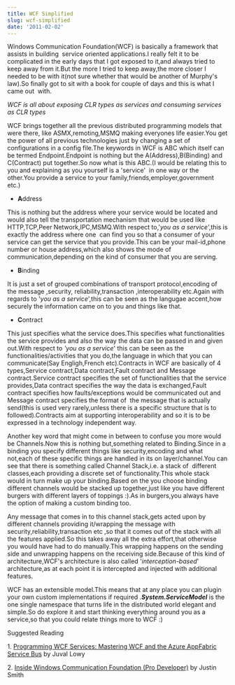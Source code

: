 ```yaml
---
title: WCF Simplified
slug: wcf-simplified
date: '2011-02-02'
---
```

Windows Communication Foundation(WCF) is basically a framework that assists in building  service oriented applications.I really felt it to be complicated in the early days that I got exposed to it,and always tried to keep away from it.But the more I tried to keep away,the more closer I needed to be with it(not sure whether that would be another of Murphy's law).So finally got to sit with a book for couple of days and this is what I came out  with.

_WCF is all about exposing CLR types as services and consuming services as CLR types_

WCF brings together all the previous distributed programming models that were there, like ASMX,remoting,MSMQ making everyones life easier.You get the power of all previous technologies just by changing a set of configurations in a config file.The keywords in WCF is ABC which itself can be termed Endpoint.Endpoint is nothing but the A(Address),B(Binding) and C(Contract) put together.So now what is this ABC.(I would be relating this to you and explaining as you yourself is a 'service'  in one way or the other.You provide a service to your family,friends,employer,government etc.)

-   **A**ddress

This is nothing but the address where your service would be located and would also tell the transportation mechanism that would be used like HTTP,TCP,Peer Network,IPC,MSMQ.With respect to,'_you as a service_',this is exactly the address where one  can find you so that a consumer of your service can get the service that you provide.This can be your mail-id,phone number or house address,which also shows the mode of communication,depending on the kind of consumer that you are serving.

-   **B**inding

It is just a set of grouped combinations of transport protocol,encoding of the message ,security, reliability,transaction ,interoperability etc.Again with regards to '_you as a service_',this can be seen as the langugae accent,how securely the information came on to you and things like that.

-   **C**ontract

This just specifies what the service does.This specifies what functionalities the service provides and also the way the data can be passed in and given out.With respect to _'you as a service_' this can be seen as the functionalities/activities that you do,the language in which that you can communicate(Say Engligh,French etc).Contracts in WCF are basically of 4 types,Service contract,Data contract,Fault contract and Message contract.Service contract specifies the set of functionalities that the service provides,Data contract specifies the way the data is exchanged,Fault contract specifies how faults/exceptions would be communicated out and Message contract specifies the format of  the message that is actually send(this is used very rarely,unless there is a specific structure that is to followed).Contracts aim at supporting interoperability and so it is to be expressed in a technology independent way.

Another key word that might come in between to confuse you more would be Channels.Now this is nothing but,something related to Binding.Since in a binding you specify different things like security,encoding and what not,each of these specific things are handled in its on layer/channel.You can see that there is something called Channel Stack,i.e. a stack of  different classes,each providing a discrete set of functionality.This whole stack would in turn make up your binding.Based on the you choose binding different channels would be stacked up together,just like you have different burgers with different layers of toppings :).As in burgers,you always have the option of making a custom binding too.

Any message that comes in to this channel stack,gets acted upon by different channels providing it/wrapping the message with security,reliability,transaction etc ,so that it comes out of the stack with all the features applied.So this takes away all the extra effort,that otherwise you would have had to do manually.This wrapping happens on the sending side and unwrapping happens on the receiving side.Because of this kind of architecture,WCF's architecture is also called '_interception-based_' architecture,as at each point it is intercepted and injected with additional features.

WCF has an extensible model.This means that at any place you can plugin your own custom implementations if required ._**System.ServiceModel**_ is the one single namespace that turns life in the distributed world elegant and simple.So do explore it and start thinking everything around you as a service,so that you could relate things more to WCF :)

Suggested Reading

1\. [Programming WCF Services: Mastering WCF and the Azure AppFabric Service Bus](https://www.amazon.com/gp/product/0596805489/ref=as_li_qf_sp_asin_tl?ie=UTF8&camp=1789&creative=9325&creativeASIN=0596805489&linkCode=as2&tag=rahulpnath-20) by Juval Lowy

2\. [Inside Windows Communication Foundation (Pro Developer)](https://www.amazon.com/gp/product/0735623066/ref=as_li_qf_sp_asin_tl?ie=UTF8&camp=1789&creative=9325&creativeASIN=0735623066&linkCode=as2&tag=rahulpnath-20) by Justin Smith
